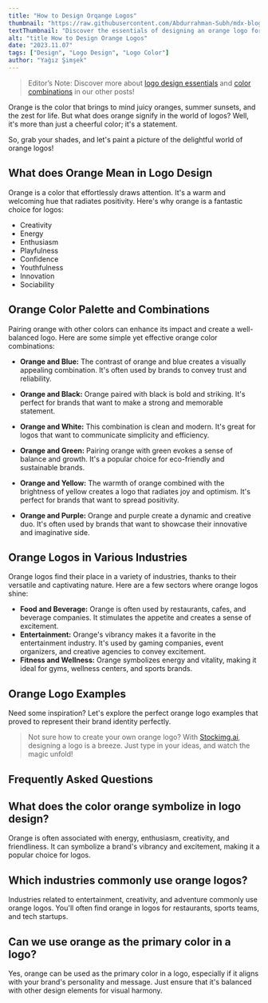 ```yaml
---
title: "How to Design Orqange Logos"
thumbnail: "https://raw.githubusercontent.com/Abdurrahman-Subh/mdx-blog/main/images/logo-orange-fox.png"
textThumbnail: "Discover the essentials of designing an orange logo for your business! Learn its meaning in design, color combinations, examples and more!"
alt: "title How to Design Orange Logos"
date: "2023.11.07"
tags: ["Design", "Logo Design", "Logo Color"]
author: "Yağız Şimşek"
---
```


<CustomImage
  src="https://raw.githubusercontent.com/Abdurrahman-Subh/mdx-blog/main/images/logo-orange-fox-clipped.png"
  alt="an orange fox logo"
/>

> Editor’s Note: Discover more about [logo design essentials](https://stockimg.ai/blog/design/how-to-design-a-logo) and [color combinations](https://stockimg.ai/blog/design/the-psychology-of-color-in-design) in our other posts!

Orange is the color that brings to mind juicy oranges, summer sunsets, and the zest for life. But what does orange signify in the world of logos? Well, it's more than just a cheerful color; it's a statement.

So, grab your shades, and let's paint a picture of the delightful world of orange logos!

## What does Orange Mean in Logo Design

Orange is a color that effortlessly draws attention. It's a warm and welcoming hue that radiates positivity. Here's why orange is a fantastic choice for logos:

- Creativity
- Energy
- Enthusiasm
- Playfulness
- Confidence
- Youthfulness
- Innovation
- Sociability

## Orange Color Palette and Combinations

Pairing orange with other colors can enhance its impact and create a well-balanced logo. Here are some simple yet effective orange color combinations:
  
- **Orange and Blue:** The contrast of orange and blue creates a visually appealing combination. It's often used by brands to convey trust and reliability.
 
- **Orange and Black:** Orange paired with black is bold and striking. It's perfect for brands that want to make a strong and memorable statement.
 
- **Orange and White:** This combination is clean and modern. It's great for logos that want to communicate simplicity and efficiency.
 
- **Orange and Green:** Pairing orange with green evokes a sense of balance and growth. It's a popular choice for eco-friendly and sustainable brands.
 
- **Orange and Yellow:** The warmth of orange combined with the brightness of yellow creates a logo that radiates joy and optimism. It's perfect for brands that want to spread positivity.
 
- **Orange and Purple:** Orange and purple create a dynamic and creative duo. It's often used by brands that want to showcase their innovative and imaginative side. 

## Orange Logos in Various Industries

Orange logos find their place in a variety of industries, thanks to their versatile and captivating nature. Here are a few sectors where orange logos shine:

- **Food and Beverage:** Orange is often used by restaurants, cafes, and beverage companies. It stimulates the appetite and creates a sense of excitement.
- **Entertainment:** Orange's vibrancy makes it a favorite in the entertainment industry. It's used by gaming companies, event organizers, and creative agencies to convey excitement.
- **Fitness and Wellness:** Orange symbolizes energy and vitality, making it ideal for gyms, wellness centers, and sports brands.

## Orange Logo Examples

Need some inspiration? Let's explore the perfect orange logo examples that proved to represent their brand identity perfectly.

<CustomImage
  src="https://raw.githubusercontent.com/Abdurrahman-Subh/mdx-blog/main/images/gallery-orange-logos.png"
  alt="brands that have orange logos including, hooters, fanta, mozilla firefox, blogger, gulf, easyjet, nickeledion, the home depot, tropicana, amazon, cheetos, jbl, harley davidson, ing bank, soundcloud, hermes"
/>

> Not  sure how to create your own orange logo? With [Stockimg.ai](https://stockimg.ai/), designing a logo is a breeze. Just type in your ideas, and watch the magic unfold!

## Frequently Asked Questions
## What does the color orange symbolize in logo design?
Orange is often associated with energy, enthusiasm, creativity, and friendliness. It can symbolize a brand's vibrancy and excitement, making it a popular choice for logos.
## Which industries commonly use orange logos?
Industries related to entertainment, creativity, and adventure commonly use orange logos. You'll often find orange in logos for restaurants, sports teams, and tech startups.
## Can we use orange as the primary color in a logo?
Yes, orange can be used as the primary color in a logo, especially if it aligns with your brand's personality and message. Just ensure that it's balanced with other design elements for visual harmony.